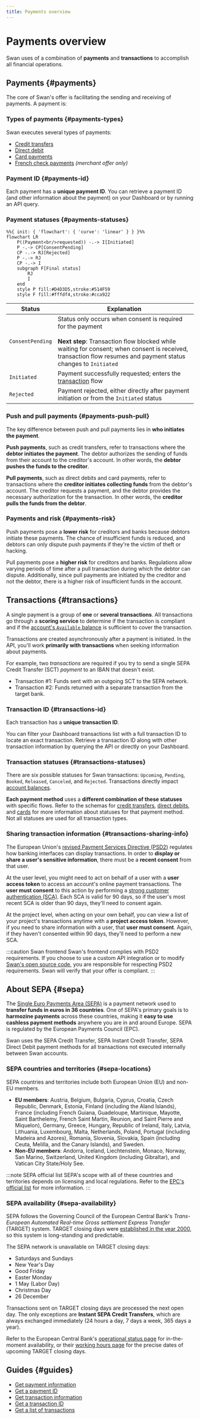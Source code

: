 ```yaml
---
title: Payments overview
---
```


# Payments overview


Swan uses of a combination of **payments** and **transactions** to accomplish all financial operations.

## Payments {#payments}

The core of Swan's offer is facilitating the sending and receiving of payments.
A payment is:

> <PaymentsDefinition />

### Types of payments {#payments-types}

Swan executes several types of payments:

* [Credit transfers](./credit-transfers/index.mdx)
* [Direct debit](./direct-debit/index.mdx)
* [Card payments](./cards/index.mdx)
* [French check payments](../merchants/checks/index.mdx) *(merchant offer only)*

### Payment ID {#payments-id}

Each payment has a **unique payment ID**.
You can retrieve a payment ID (and other information about the payment) on your Dashboard or by running an API query.

### Payment statuses {#payments-statuses}

```mermaid
%%{ init: { 'flowchart': { 'curve': 'linear' } } }%%
flowchart LR
    P((Payment<br/>requested)) -.-> I[Initiated]
    P -.-> CP[ConsentPending]
    CP -.-> RJ[Rejected]
    P -.-> RJ
    CP -.-> I
    subgraph F[Final status]
        RJ
        I
    end
    style P fill:#D4D3D5,stroke:#514F59
    style F fill:#fffdf4,stroke:#cca922
```

| Status | Explanation |
|---|---|
| `ConsentPending` | Status only occurs when consent is required for the payment<br/><br/>**Next step**: Transaction flow blocked while waiting for consent; when consent is received, transaction flow resumes and payment status changes to `Initiated` |
| `Initiated` | Payment successfully requested; enters the [transaction](#transaction-statuses) flow |
| `Rejected` | Payment rejected, either directly after payment initiation or from the `Initiated` status |

### Push and pull payments {#payments-push-pull}

The key difference between push and pull payments lies in **who initiates the payment**.

**Push payments**, such as credit transfers, refer to transactions where the **debtor initiates the payment**.
The debtor authorizes the sending of funds from their account to the creditor's account.
In other words, the **debtor pushes the funds to the creditor**.

**Pull payments**, such as direct debits and card payments, refer to transactions where the **creditor initiates collecting funds** from the debtor's account.
The creditor requests a payment, and the debtor provides the necessary authorization for the transaction.
In other words, the **creditor pulls the funds from the debtor**.

### Payments and risk {#payments-risk}

Push payments pose a **lower risk** for creditors and banks because debtors initiate these payments.
The chance of insufficient funds is reduced, and debtors can only dispute push payments if they're the victim of theft or hacking.

Pull payments pose a **higher risk** for creditors and banks.
Regulations allow varying periods of time after a pull transaction during which the debtor can dispute.
Additionally, since pull payments are initiated by the creditor and not the debtor, there is a higher risk of insufficient funds in the account.

## Transactions {#transactions}

> <TransactionsDefinition />

A single payment is a group  of **one** or **several transactions**.
All transactions go through a **scoring service** to determine if the transaction is compliant and if the [account's `Available` balance](../accounts/index.mdx#balances) is sufficient to cover the transaction.

Transactions are created asynchronously after a payment is initiated.
In the API, you'll work **primarily with transactions** when seeking information about payments.

For example, two *transactions* are required if you try to send a single SEPA Credit Transfer (SCT) *payment* to an IBAN that doesn't exist.

* Transaction #1: Funds sent with an outgoing SCT to the SEPA network.
* Transaction #2: Funds returned with a separate transaction from the target bank.

### Transaction ID {#transactions-id}

Each transaction has a **unique transaction ID**.

You can filter your Dashboard transactions list with a full transaction ID to locate an exact transaction.
Retrieve a transaction ID along with other transaction information by querying the API or directly on your Dashboard.

### Transaction statuses {#transactions-statuses}

There are six possible statuses for Swan transactions: `Upcoming`, `Pending`, `Booked`, `Released`, `Canceled`, and `Rejected`.
Transactions directly impact [account balances](../accounts/index.mdx#balances).

**Each payment method** uses a **different combination of these statuses** with specific flows.
Refer to the schemas for [credit transfers](./credit-transfers/index.mdx#statuses), [direct debits](./direct-debit/index.mdx#statuses), and [cards](./cards/index.mdx#statuses) for more information about statuses for that payment method.
Not all statuses are used for all transaction types.

### Sharing transaction information {#transactions-sharing-info}

The European Union's [revised Payment Services Directive (PSD2)](https://eur-lex.europa.eu/legal-content/EN/LSU/?uri=celex:32015L2366) regulates how banking interfaces can display transactions.
In order to **display or share a user's sensitive information**, there must be a **recent consent** from that user.

At the user level, you might need to act on behalf of a user with a **user access token** to access an account's online payment transactions.
The **user must consent** to this action by performing a [strong customer authentication (SCA)](https://docs.swan.io/api/users/consent#strong-customer-authentication).
Each SCA is valid for 90 days, so if the user's most recent SCA is older than 90 days, they'll need to consent again.

At the project level, when acting on your own behalf, you can view a list of your project's transactions anytime with a **project access token**.
However, if you need to share information with a user, that **user must consent**.
Again, if they haven't consented within 90 days, they'll need to perform a new SCA.

:::caution Swan frontend
Swan's frontend complies with PSD2 requirements.
If you choose to use a custom API integration or to modify [Swan's open source code](https://swan-io.github.io/swan-partner-frontend/specs/banking/history), you are responsible for respecting PSD2 requirements.
Swan will verify that your offer is compliant.
:::

## About SEPA {#sepa}

The [Single Euro Payments Area (SEPA)](https://www.europeanpaymentscouncil.eu/about-sepa) is a payment network used to **transfer funds in euros in 36 countries**.
One of SEPA's primary goals is to **harmozine payments** across these countries, making it **easy to use cashless payment methods** anywhere you are in and around Europe.
SEPA is regulated by the European Payments Council (EPC).

Swan uses the SEPA Credit Transfer, SEPA Instant Credit Transfer, SEPA Direct Debit payment methods for all transactions not executed internally between Swan accounts.

### SEPA countries and territories {#sepa-locations}

SEPA countries and territories include both European Union (EU) and non-EU members.

* **EU members**: Austria, Belgium, Bulgaria, Cyprus, Croatia, Czech Republic, Denmark, Estonia, Finland (including the Aland Islands), France (including French Guiana, Guadeloupe, Martinique, Mayotte, Saint Barthelemy, French Saint Martin, Reunion, and Saint Pierre and Miquelon), Germany, Greece, Hungary, Republic of Ireland, Italy, Latvia, Lithuania, Luxembourg, Malta, Netherlands, Poland, Portugal (including Madeira and Azores), Romania, Slovenia, Slovakia, Spain (including Ceuta, Melilla, and the Canary Islands), and Sweden.
* **Non-EU members**: Andorra, Iceland, Liechtenstein, Monaco, Norway, San Marino, Switzerland, United Kingdom (including Gibraltar), and Vatican City State/Holy See.

:::note SEPA official list
SEPA's scope with all of these countries and territories depends on licensing and local regulations.
Refer to the [EPC's official list](https://www.europeanpaymentscouncil.eu/document-library/other/epc-list-sepa-scheme-countries) for more information.
:::

### SEPA availability {#sepa-availability}

SEPA follows the Governing Council of the European Central Bank's *Trans-European Automated Real-time Gross settlement Express Transfer* (TARGET) system.
TARGET closing days were [established in the year 2000](https://www.ecb.europa.eu/press/pr/date/2000/html/pr001214_4.en.html), so this system is long-standing and predictable.

The SEPA network is unavailable on TARGET closing days:

- Saturdays and Sundays
- New Year's Day
- Good Friday
- Easter Monday
- 1 May (Labor Day)
- Christmas Day
- 26 December

Transactions sent on TARGET closing days are processed the next open day.
The only exceptions are **Instant SEPA Credit Transfers**, which are always exchanged immediately (24 hours a day, 7 days a week, 365 days a year).

Refer to the European Central Bank's [operational status page](https://www.ecb.europa.eu/paym/target/html/index.en.html) for in-the-moment availability, or their [working hours page](https://www.ecb.europa.eu/services/contacts/working-hours/html/index.en.html) for the precise dates of upcoming TARGET closing days.

## Guides {#guides}

* [Get payment information](./overview/guide-get-payment-info.mdx)
* [Get a payment ID](./overview/guide-get-payment-id.mdx)
* [Get transaction information](./overview/guide-get-transaction-info.mdx)
* [Get a transaction ID](./overview/guide-get-transaction-id.mdx)
* [Get a list of transactions](./overview/guide-get-transaction-list.mdx)